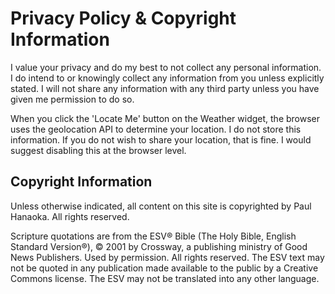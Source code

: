 
# Privacy Policy & Copyright Information

I value your privacy and do my best to not collect any personal information. I do intend to or knowingly collect any information from you unless explicitly stated. I will not share any information with any third party unless you have given me permission to do so.

When you click the 'Locate Me' button on the Weather widget, the browser uses the geolocation API to determine your location. I do not store this information. If you do not wish to share your location, that is fine. I would suggest disabling this at the browser level.

<div className='my-96'/>

## Copyright Information

Unless otherwise indicated, all content on this site is copyrighted by Paul Hanaoka. All rights reserved.

<div className='my-48'/>

Scripture quotations are from the ESV® Bible (The Holy Bible, English Standard Version®), © 2001 by Crossway, a publishing ministry of Good News Publishers. Used by permission. All rights reserved. The ESV text may not be quoted in any publication made available to the public by a Creative Commons license. The ESV may not be translated into any other language.